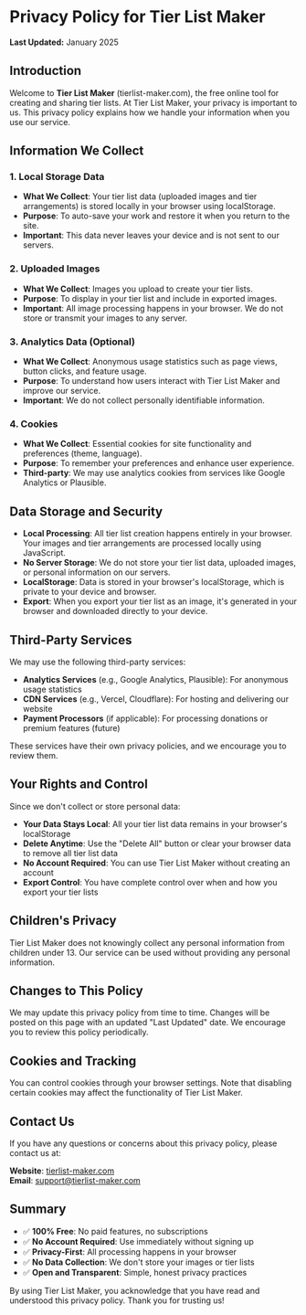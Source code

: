 # Privacy Policy for Tier List Maker

**Last Updated:** January 2025

## Introduction

Welcome to **Tier List Maker** (tierlist-maker.com), the free online tool for creating and sharing tier lists. At Tier List Maker, your privacy is important to us. This privacy policy explains how we handle your information when you use our service.

## Information We Collect

### 1. **Local Storage Data**

- **What We Collect**: Your tier list data (uploaded images and tier arrangements) is stored locally in your browser using localStorage.
- **Purpose**: To auto-save your work and restore it when you return to the site.
- **Important**: This data never leaves your device and is not sent to our servers.

### 2. **Uploaded Images**

- **What We Collect**: Images you upload to create your tier lists.
- **Purpose**: To display in your tier list and include in exported images.
- **Important**: All image processing happens in your browser. We do not store or transmit your images to any server.

### 3. **Analytics Data (Optional)**

- **What We Collect**: Anonymous usage statistics such as page views, button clicks, and feature usage.
- **Purpose**: To understand how users interact with Tier List Maker and improve our service.
- **Important**: We do not collect personally identifiable information.

### 4. **Cookies**

- **What We Collect**: Essential cookies for site functionality and preferences (theme, language).
- **Purpose**: To remember your preferences and enhance user experience.
- **Third-party**: We may use analytics cookies from services like Google Analytics or Plausible.

## Data Storage and Security

- **Local Processing**: All tier list creation happens entirely in your browser. Your images and tier arrangements are processed locally using JavaScript.
- **No Server Storage**: We do not store your tier list data, uploaded images, or personal information on our servers.
- **LocalStorage**: Data is stored in your browser's localStorage, which is private to your device and browser.
- **Export**: When you export your tier list as an image, it's generated in your browser and downloaded directly to your device.

## Third-Party Services

We may use the following third-party services:

- **Analytics Services** (e.g., Google Analytics, Plausible): For anonymous usage statistics
- **CDN Services** (e.g., Vercel, Cloudflare): For hosting and delivering our website
- **Payment Processors** (if applicable): For processing donations or premium features (future)

These services have their own privacy policies, and we encourage you to review them.

## Your Rights and Control

Since we don't collect or store personal data:

- **Your Data Stays Local**: All your tier list data remains in your browser's localStorage
- **Delete Anytime**: Use the "Delete All" button or clear your browser data to remove all tier list data
- **No Account Required**: You can use Tier List Maker without creating an account
- **Export Control**: You have complete control over when and how you export your tier lists

## Children's Privacy

Tier List Maker does not knowingly collect any personal information from children under 13. Our service can be used without providing any personal information.

## Changes to This Policy

We may update this privacy policy from time to time. Changes will be posted on this page with an updated "Last Updated" date. We encourage you to review this policy periodically.

## Cookies and Tracking

You can control cookies through your browser settings. Note that disabling certain cookies may affect the functionality of Tier List Maker.

## Contact Us

If you have any questions or concerns about this privacy policy, please contact us at:

**Website**: [tierlist-maker.com](https://tierlist-maker.com)  
**Email**: support@tierlist-maker.com

## Summary

- ✅ **100% Free**: No paid features, no subscriptions
- ✅ **No Account Required**: Use immediately without signing up
- ✅ **Privacy-First**: All processing happens in your browser
- ✅ **No Data Collection**: We don't store your images or tier lists
- ✅ **Open and Transparent**: Simple, honest privacy practices

By using Tier List Maker, you acknowledge that you have read and understood this privacy policy. Thank you for trusting us!
